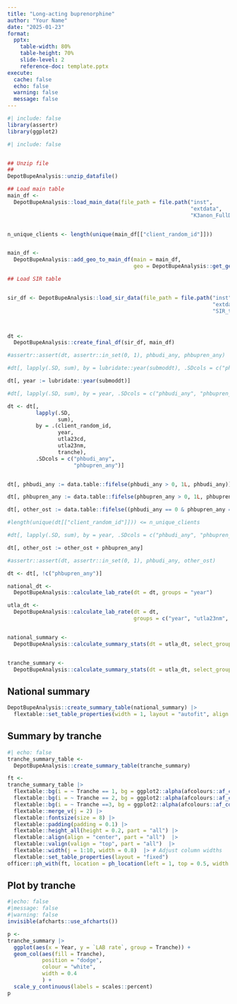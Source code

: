 ---
title: "Long-acting buprenorphine"
author: "Your Name"
date: "2025-01-23"
format:
  pptx:
    table-width: 80%
    table-height: 70%
    slide-level: 2
    reference-doc: template.pptx
execute:
  cache: false 
  echo: false
  warning: false
  message: false
---

```{r}
#| include: false
library(assertr)
library(ggplot2)
```

```{r}
#| include: false


## Unzip file
## 
DepotBupeAnalysis::unzip_datafile()

## Load main table
main_df <-
  DepotBupeAnalysis::load_main_data(file_path = file.path("inst",
                                                          "extdata",
                                                          "K3anon_FullDataset_for_VfM.csv"))


n_unique_clients <- length(unique(main_df[["client_random_id"]]))


main_df <-
  DepotBupeAnalysis::add_geo_to_main_df(main = main_df,
                                        geo = DepotBupeAnalysis::get_geo_data())

## Load SIR table


sir_df <- DepotBupeAnalysis::load_sir_data(file_path = file.path("inst",
                                                                 "extdata",
                                                                 "SIR_table_for_VfM_linked.csv"))



dt <-
  DepotBupeAnalysis::create_final_df(sir_df, main_df)

#assertr::assert(dt, assertr::in_set(0, 1), phbudi_any, phbupren_any)

#dt[, lapply(.SD, sum), by = lubridate::year(submoddt), .SDcols = c("phbudi_any", "phbupren_any")]

dt[, year := lubridate::year(submoddt)]

#dt[, lapply(.SD, sum), by = year, .SDcols = c("phbudi_any", "phbupren_any")]

dt <- dt[,
         lapply(.SD,
                sum),
         by = .(client_random_id,
                year,
                utla23cd,
                utla23nm,
                tranche),
         .SDcols = c("phbudi_any",
                     "phbupren_any")]


dt[, phbudi_any := data.table::fifelse(phbudi_any > 0, 1L, phbudi_any)]

dt[, phbupren_any := data.table::fifelse(phbupren_any > 0, 1L, phbupren_any)]

dt[, other_ost := data.table::fifelse((phbudi_any == 0 & phbupren_any == 0), 1L, 0L)]

#length(unique(dt[["client_random_id"]])) <= n_unique_clients

#dt[, lapply(.SD, sum), by = year, .SDcols = c("phbudi_any", "phbupren_any")]

dt[, other_ost := other_ost + phbupren_any]

#assertr::assert(dt, assertr::in_set(0, 1), phbudi_any, other_ost)

dt <- dt[, !c("phbupren_any")]

national_dt <-
  DepotBupeAnalysis::calculate_lab_rate(dt = dt, groups = "year")

utla_dt <-
  DepotBupeAnalysis::calculate_lab_rate(dt = dt,
                                        groups = c("year", "utla23nm", "utla23cd", "tranche"))


national_summary <-
  DepotBupeAnalysis::calculate_summary_stats(dt = utla_dt, select_groups = "year")


tranche_summary <-
  DepotBupeAnalysis::calculate_summary_stats(dt = utla_dt, select_groups = c("year", "tranche"))
```

## National summary

```{r national_table}

DepotBupeAnalysis::create_summary_table(national_summary) |>
  flextable::set_table_properties(width = 1, layout = "autofit", align = "center")
```

## Summary by tranche

```{r tranche_table}
#| echo: false
tranche_summary_table <-
  DepotBupeAnalysis::create_summary_table(tranche_summary)

ft <- 
tranche_summary_table |> 
  flextable::bg(i = ~ Tranche == 1, bg = ggplot2::alpha(afcolours::af_colours(n = 1), 0.5)) |> 
  flextable::bg(i = ~ Tranche == 2, bg = ggplot2::alpha(afcolours::af_colours(n = 2)[2], 0.5)) |> 
  flextable::bg(i = ~ Tranche ==3, bg = ggplot2::alpha(afcolours::af_colours(n = 3)[3], 0.5)) |>
  flextable::merge_v(j = 2) |>
  flextable::fontsize(size = 8) |>
  flextable::padding(padding = 0.1) |>
  flextable::height_all(height = 0.2, part = "all") |>
  flextable::align(align = "center", part = "all")  |>
  flextable::valign(valign = "top", part = "all")  |>
  flextable::width(j = 1:10, width = 0.8)  |> # Adjust column widths
  flextable::set_table_properties(layout = "fixed") 
officer::ph_with(ft, location = ph_location(left = 1, top = 0.5, width = 8, height = 4))

```

## Plot by tranche
```{r tranche_plot}
#|echo: false
#|message: false
#|warning: false
invisible(afcharts::use_afcharts())

p <-
tranche_summary |> 
  ggplot(aes(x = Year, y = `LAB rate`, group = Tranche)) +
  geom_col(aes(fill = Tranche),
           position = "dodge",
           colour = "white",
           width = 0.4
           ) +
  scale_y_continuous(labels = scales::percent)
p
  

```

